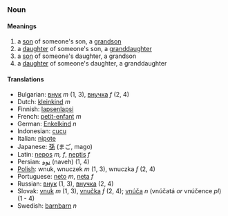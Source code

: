 ===Noun===

====Meanings====
#a [[son]] of someone's son, a [[grandson]]
#a [[daughter]] of someone's son, a [[granddaughter]]
#a [[son]] of someone's daughter, a grandson
#a [[daughter]] of someone's daughter, a granddaughter

====Translations====
* Bulgarian: [[внук]] ''m'' (1, 3), [[внучка]] ''f'' (2, 4)
*Dutch: [[kleinkind]] ''m''
*Finnish: [[lapsenlapsi]]
*French: [[petit-enfant]] ''m''
*German: [[Enkelkind]] ''n''
*Indonesian: [[cucu]]
*Italian: [[nipote]]
*Japanese: [[孫]] (まご, mago)
*Latin: [[nepos]] ''m, f'', [[neptis]] ''f''
*Persian: [[نوه]] (naveh) (1, 4)
*[[Polish]]: wnuk, wnuczek ''m'' (1, 3), wnuczka ''f'' (2, 4)
*Portuguese:  [[neto]] ''m'', [[neta]] ''f''
*Russian: [[внук]] (1, 3), [[внучка]] (2, 4)
*Slovak: [[vnuk]] ''m'' (1, 3), [[vnučka]] ''f'' (2, 4); [[vnúča]] ''n'' (vnúčatá ''or'' vnúčence ''pl'') (1 - 4)
*Swedish: [[barnbarn]] ''n''